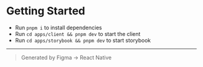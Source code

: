 
# Getting Started

- Run `pnpm i` to install dependencies
- Run `cd apps/client && pnpm dev` to start the client
- Run `cd apps/storybook && pnpm dev` to start storybook

---

> Generated by Figma -> React Native

<a href="https://github.com/kat-tax/figma-to-react-native/issues" target="_blank">
  <ExoBanner
    header="Help improve this project!"
    thumbnail={'https://raw.githubusercontent.com/kat-tax/figma-to-react-native/master/artwork/logo.png'}
    contents="Create an issue on GitHub to request a feature or report a bug"
    footer="Follow @TheUltDev on 𝕏 to track project development"
  />
</a>
